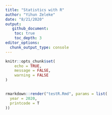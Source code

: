 ```yaml
---
title: "Statistics with R"
author: "Yihun Zeleke"
date: "8/21/2020"
output: 
   github_document:
    toc: true
    toc_depth: 3
editor_options: 
  chunk_output_type: console
---
```


```r
knitr::opts_chunk$set(
	echo = TRUE,
	message = FALSE,
	warning = FALSE
)
    
```



```r

rmarkdown::render("testR.Rmd", params = list(
  year = 2020,
  printcode = T
))
```




  
  
  
  
